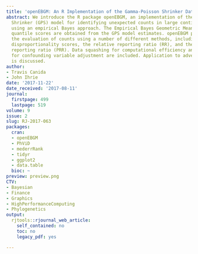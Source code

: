 ```yaml
---
title: 'openEBGM: An R Implementation of the Gamma-Poisson Shrinker Data Mining Model'
abstract: We introduce the R package openEBGM, an implementation of the Gamma-Poisson
  Shrinker (GPS) model for identifying unexpected counts in large contingency tables
  using an empirical Bayes approach. The Empirical Bayes Geometric Mean (EBGM) and
  quantile scores are obtained from the GPS model estimates. openEBGM provides for
  the evaluation of counts using a number of different methods, including the model-based
  disproportionality scores, the relative reporting ratio (RR), and the proportional
  reporting ratio (PRR). Data squashing for computational efficiency and stratification
  for confounding variable adjustment are included. Application to adverse event detection
  is discussed.
author:
- Travis Canida
- John Ihrie
date: '2017-11-22'
date_received: '2017-08-11'
journal:
  firstpage: 499
  lastpage: 519
volume: 9
issue: 2
slug: RJ-2017-063
packages:
  cran:
  - openEBGM
  - PhViD
  - mederrRank
  - tidyr
  - ggplot2
  - data.table
  bioc: ~
preview: preview.png
CTV:
- Bayesian
- Finance
- Graphics
- HighPerformanceComputing
- Phylogenetics
output:
  rjtools::rjournal_web_article:
    self_contained: no
    toc: no
    legacy_pdf: yes

---
```

